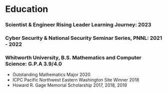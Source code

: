 # Education

### Scientist & Engineer Rising Leader Learning Journey: 2023
### Cyber Security & National Security Seminar Series, PNNL: 2021 - 2022
### Whitworth University, B.S. Mathematics and Computer Science: G.P.A 3.9/4.0

- Outstanding Mathematics Major 2020
- ICPC Pacific Northwest Eastern Washington Site Winner 2018
- Howard R. Gage Memorial Scholarship 2017, 2018, 2019
